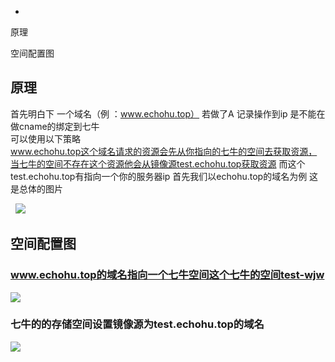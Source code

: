 - 

原理



空间配置图

## 原理

首先明白下 一个域名（例 ：www.echohu.top） 若做了A 记录操作到ip 是不能在做cname的绑定到七牛  
可以使用以下策略  
www.echohu.top这个域名请求的资源会先从你指向的七牛的空间去获取资源，当七牛的空间不存在这个资源他会从镜像源test.echohu.top获取资源 而这个test.echohu.top有指向一个你的服务器ip 首先我们以echohu.top的域名为例 这是总体的图片

&nbsp; ![](https://dn-odum9helk.qbox.me/Fo4b3I7KE4bLTFYp-jGztL3gNUll)

## 空间配置图

### www.echohu.top的域名指向一个七牛空间这个七牛的空间test-wjw

![](https://dn-odum9helk.qbox.me/FhJZUDN-12nhtzVPxakrA9-2TP_y)

### 七牛的的存储空间设置镜像源为test.echohu.top的域名

![](https://dn-odum9helk.qbox.me/FsQeKLjezlkZislSGhUDLWGmxbMw)


